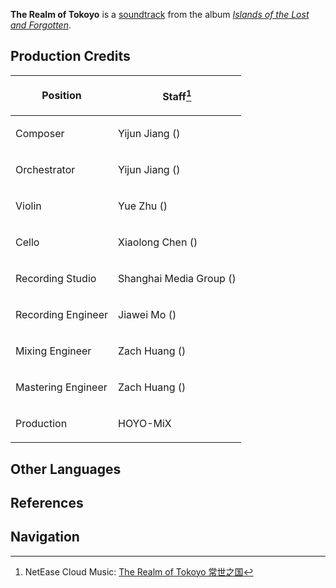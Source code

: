 {{Soundtrack Infobox
|title          =
|image          = Islands of the Lost and Forgotten.png
|album          = Islands of the Lost and Forgotten
|disc           = 2
|number         = 51
|featured       =
|featured2      =
|featured3      =
|featured_disc  =
|featured_disc2 =
|featured_disc3 =
|youtube_id     = biPnQ11tHAs
|youtube_time   = 1
|spotify_id     = 2n7ZfRtpLHMLOQP87TC6rs
|played_in      = Enkanomiya; Dainichi Mikoshi
|during         = [[Dainichi Mikoshi]] (Evernight)
|domain         =
|previous       = Tearless Souls of Byakuya
|next           = Hope or Nostalgia
}}
'''The Realm of Tokoyo''' is a [[soundtrack]] from the album ''[[Islands of the Lost and Forgotten]]''.

==Production Credits==
{| class="wikitable" style="text-align:left; height:0.5em"
! Position
! Staff<ref>NetEase Cloud Music: [https://music.163.com/#/song?id=1937114376 The Realm of Tokoyo 常世之国]</ref>
|-
! Composer
| Yijun Jiang ({{zh|姜以君}})
|-
! Orchestrator
| Yijun Jiang ({{zh|姜以君}})
|-
! Violin
| Yue Zhu ({{zh|朱玥}})
|-
! Cello
| Xiaolong Chen ({{zh|陈小龙}})
|-
! Recording Studio
| Shanghai Media Group ({{zh|上海广播大厦}})
|-
! Recording Engineer
| Jiawei Mo ({{zh|莫家伟}})
|-
! Mixing Engineer
| Zach Huang ({{zh|黄巍}})
|-
! Mastering Engineer
| Zach Huang ({{zh|黄巍}})
|-
! Production
| HOYO-MiX
|}
<!--
==Videos==
<gallery>
</gallery>

==Trivia==
-->
==Other Languages==
{{Other Languages
|en      = The Realm of Tokoyo
|zhs     = 常世之国
|zhs_rm  = Chángshì zhī Guó
|zhs_tl  =
|ja      = 常世之国
|ja_rm   = Tokoyo no Kuni{{Assumed}}{{Sino|ja}}
|ja_tl   = 
|tr      = 
|it      = 
}}

==References==
{{Reflist}}

==Navigation==
{{Soundtrack Navbox|Islands of the Lost and Forgotten}}